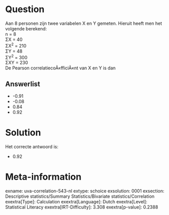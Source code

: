 Question
========

Aan 8 personen zijn twee variabelen X en Y gemeten. Hieruit heeft men
het volgende berekend:\
n = 8\
ΣX = 40\
ΣX^2^ = 210\
ΣY = 48\
ΣY^2^ = 300\
ΣXY = 230\
De Pearson correlatiecoÃ«fficiÃ«nt van X en Y is dan

Answerlist
----------

* -0.91
* -0.08
* 0.84
* 0.92

Solution
========

Het correcte antwoord is: 

* 0.92

Meta-information
================
exname: uva-correlation-543-nl
extype: schoice
exsolution: 0001
exsection: Descriptive statistics/Summary Statistics/Bivariate statistics/Correlation
exextra[Type]: Calculation
exextra[Language]: Dutch
exextra[Level]: Statistical Literacy
exextra[IRT-Difficulty]: 3.308
exextra[p-value]: 0.2388
